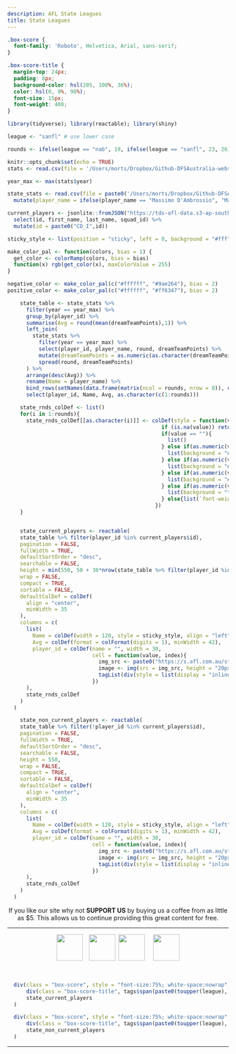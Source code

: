```yaml
---
description: AFL State Leagues
title: State Leagues
---
```


```css
.box-score {
  font-family: 'Roboto', Helvetica, Arial, sans-serif;
}

.box-score-title {
  margin-top: 24px;
  padding: 8px;
  background-color: hsl(205, 100%, 36%);
  color: hsl(0, 0%, 98%);
  font-size: 15px;
  font-weight: 400;
}

```

```r
library(tidyverse); library(reactable); library(shiny)

league <- "sanfl" # use lower case

rounds <- ifelse(league == "nab", 19, ifelse(league == "sanfl", 23, 26))

knitr::opts_chunk$set(echo = TRUE)
stats <- read.csv(file = '/Users/morts/Dropbox/Github-DFSAustralia-website/database/database-files/afl-database-2022.csv', stringsAsFactors = FALSE)

year_max <- max(stats$year)

state_stats <- read.csv(file = paste0('/Users/morts/Dropbox/Github-DFSAustralia-website/database/database-files/', league, '-database-2022.csv'), stringsAsFactors = FALSE) %>%
  mutate(player_name = ifelse(player_name == "Massimo D'Ambrossio", "Massimo D'Ambrosio", player_name))

current_players <- jsonlite::fromJSON("https://tds-afl-data.s3-ap-southeast-2.amazonaws.com/data/afl/players.json", simplifyDataFrame = TRUE) %>%
  select(id, first_name, last_name, squad_id) %>%
  mutate(id = paste0("CD_I",id))

sticky_style <- list(position = "sticky", left = 0, background = "#fff", zIndex = 1, borderRight = "1px solid #eee")

make_color_pal <- function(colors, bias = 1) {
  get_color <- colorRamp(colors, bias = bias)
  function(x) rgb(get_color(x), maxColorValue = 255)
}

negative_color <- make_color_pal(c("#ffffff", "#9ae264"), bias = 2)
positive_color <- make_color_pal(c("#ffffff", "#ff6347"), bias = 2)

    state_table <- state_stats %>%
      filter(year == year_max) %>%
      group_by(player_id) %>%
      summarise(Avg = round(mean(dreamTeamPoints),1)) %>%
      left_join(
        state_stats %>%
          filter(year == year_max) %>%
          select(player_id, player_name, round, dreamTeamPoints) %>%
          mutate(dreamTeamPoints = as.numeric(as.character(dreamTeamPoints))) %>%
          spread(round, dreamTeamPoints)
      ) %>%
      arrange(desc(Avg)) %>%
      rename(Name = player_name) %>%
      bind_rows(setNames(data.frame(matrix(ncol = rounds, nrow = 0)), c(1:rounds))) %>%
      select(player_id, Name, Avg, as.character(c(1:rounds)))

    state_rnds_colDef <- list()
    for(i in 1:rounds){
      state_rnds_colDef[[as.character(i)]] <- colDef(style = function(value) {
                                                 if (is.na(value)) return()
                                                 if(value == ""){
                                                   list()
                                                 } else if(as.numeric(value) >= 125){
                                                   list(background = "#fff547", `font-weight` = "bold", border =  "solid 1px", `border-color` = "white")
                                                 } else if(as.numeric(value) >= 100){
                                                   list(background = "#9ae264", `font-weight` = "bold", border =  "solid 1px", `border-color` = "white")
                                                 } else if(as.numeric(value) >= 80){
                                                   list(background = "#47d5ff", `font-weight` = "bold", border =  "solid 1px", `border-color` = "white")
                                                 } else if(as.numeric(value) <= 50){
                                                   list(background = "tomato", `font-weight` = "bold", border =  "solid 1px", `border-color` = "white", color = "white")
                                                 } else{list(`font-weight` = "bold")}
                                               })
    }


    state_current_players <- reactable(
    state_table %>% filter(player_id %in% current_players$id),
    pagination = FALSE,
    fullWidth = TRUE,
    defaultSortOrder = "desc",
    searchable = FALSE,
    height = min(550, 50 + 30*nrow(state_table %>% filter(player_id %in% current_players$id))),
    wrap = FALSE,
    compact = TRUE,
    sortable = FALSE,
    defaultColDef = colDef(
      align = "center",
      minWidth = 35
    ),
    columns = c(
      list(
        Name = colDef(width = 120, style = sticky_style, align = "left", headerStyle = sticky_style),
        Avg = colDef(format = colFormat(digits = 1), minWidth = 42),
        player_id = colDef(name = "", width = 30,
                           cell = function(value, index){
                             img_src <- paste0("https://s.afl.com.au/staticfile/AFL%20Tenant/AFL/Players/ChampIDImages/XLarge2022/", sub("CD_I", "", value), ".png?i10c=img.resize(width:108)")
                             image <- img(src = img_src, height = "20px", alt = "")
                             tagList(div(style = list(display = "inline-block", width = "30px"), image))
                           })
      ),
      state_rnds_colDef
    )
  )

    state_non_current_players <- reactable(
    state_table %>% filter(!player_id %in% current_players$id),
    pagination = FALSE,
    fullWidth = TRUE,
    defaultSortOrder = "desc",
    searchable = FALSE,
    height = 550,
    wrap = FALSE,
    compact = TRUE,
    sortable = FALSE,
    defaultColDef = colDef(
      align = "center",
      minWidth = 35
    ),
    columns = c(
      list(
        Name = colDef(width = 120, style = sticky_style, align = "left", headerStyle = sticky_style),
        Avg = colDef(format = colFormat(digits = 1), minWidth = 42),
        player_id = colDef(name = "", width = 30,
                           cell = function(value, index){
                             img_src <- paste0("https://s.afl.com.au/staticfile/AFL%20Tenant/AFL/Players/ChampIDImages/XLarge2022/", sub("CD_I", "", value), ".png?i10c=img.resize(width:108)")
                             image <- img(src = img_src, height = "20px", alt = "")
                             tagList(div(style = list(display = "inline-block", width = "30px"), image))
                           })
      ),
      state_rnds_colDef
    )
  )

```

<center>
If you like our site why not **SUPPORT US** by buying us a coffee from as little as $5. This allows us to continue providing this great content for free.

<script type='text/javascript' src='https://storage.ko-fi.com/cdn/widget/Widget_2.js'></script><script type='text/javascript'>kofiwidget2.init('Buy a $5 Coffee', '#29abe0', 'E1E8C5INN');kofiwidget2.draw();</script> 
</center>

---

<p align="center">
[![](https://upload.wikimedia.org/wikipedia/en/thumb/3/34/VFL_Football_Logo.svg/320px-VFL_Football_Logo.svg.png){height=60px style="margin-right: 10px"}](https://www.dfsaustralia.com/afl-state-leagues-vfl/)
[![](https://upload.wikimedia.org/wikipedia/en/0/06/NAB_League_vertical_2019.png){height=60px style="margin-right: 3px"}](https://www.dfsaustralia.com/afl-state-leagues-nab/)
[![](https://upload.wikimedia.org/wikipedia/en/thumb/7/7d/SANFL_logo.svg/380px-SANFL_logo.svg.png){height=60px style="margin-right: 15px"}](https://www.dfsaustralia.com/afl-state-leagues-sanfl/)
[![](https://upload.wikimedia.org/wikipedia/en/thumb/1/1b/WAFL_logo.svg/360px-WAFL_logo.svg.png){height=60px}](https://www.dfsaustralia.com/afl-state-leagues-wafl/)
</p>

<br />

```r
  div(class = "box-score", style = "font-size:75%; white-space:nowrap",
      div(class = "box-score-title", tags$span(paste0(toupper(league), " - Fantasy Points (Players on Current AFL List)"))),
      state_current_players
  )
```

```r
  div(class = "box-score", style = "font-size:75%; white-space:nowrap",
      div(class = "box-score-title", tags$span(paste0(toupper(league), " - Fantasy Points (Non AFL Listed Players)"))),
      state_non_current_players
  )
```

---

